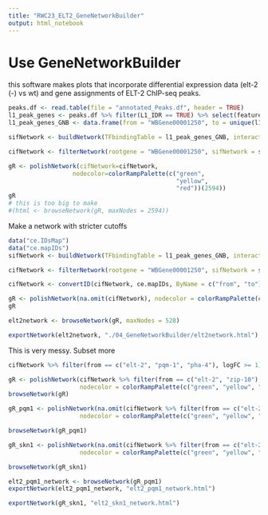 ```yaml
---
title: "RWC23_ELT2_GeneNetworkBuilder"
output: html_notebook
---
```



# Use GeneNetworkBuilder

this software makes plots that incorporate differential expression data (elt-2 (-) vs wt) and gene assignments of ELT-2 ChIP-seq peaks.

```r
peaks.df <- read.table(file = "annotated_Peaks.df", header = TRUE)
l1_peak_genes <- peaks.df %>% filter(L1_IDR == TRUE) %>% select(feature)
l1_peak_genes_GNB <- data.frame(from = "WBGene00001250", to = unique(l1_peak_genes$feature))

sifNetwork <- buildNetwork(TFbindingTable = l1_peak_genes_GNB, interactionmap = ce.interactionmap, level = 1)

cifNetwork <- filterNetwork(rootgene = "WBGene00001250", sifNetwork = sifNetwork, exprsData = betaDE, mergeBy = "WBGeneID", remove_miRNA = TRUE, tolerance = 1)

gR <- polishNetwork(cifNetwork=cifNetwork,
                  nodecolor=colorRampPalette(c("green", 
                                               "yellow", 
                                               "red"))(2594))
gR
# this is too big to make
#(html <- browseNetwork(gR, maxNodes = 2594))

```

Make a network with stricter cutoffs

```r
data("ce.IDsMap")
data("ce.mapIDs")
sifNetwork <- buildNetwork(TFbindingTable = l1_peak_genes_GNB, interactionmap = ce.interactionmap, level = 2)

cifNetwork <- filterNetwork(rootgene = "WBGene00001250", sifNetwork = sifNetwork, exprsData = betaDE, mergeBy = "WBGeneID", remove_miRNA = TRUE, tolerance = 1, cutoffPVal = 0.01, cutoffLFC = 2)

cifNetwork <- convertID(cifNetwork, ce.mapIDs, ByName = c("from", "to"))

gR <- polishNetwork(na.omit(cifNetwork), nodecolor = colorRampPalette(c("green", "yellow", "red"))(10))
gR

elt2network <- browseNetwork(gR, maxNodes = 528)

exportNetwork(elt2network, "./04_GeneNetworkBuilder/elt2network.html")
```

This is very messy. Subset more

```r
cifNetwork %>% filter(from == c("elt-2", "pqm-1", "pha-4"), logFC >= 1)

gR <- polishNetwork(cifNetwork %>% filter(from == c("elt-2", "zip-10"), logFC >= 1),
                    nodecolor = colorRampPalette(c("green", "yellow", "red"))(10))
browseNetwork(gR)

gR_pqm1 <- polishNetwork(na.omit(cifNetwork %>% filter(from == c("elt-2", "pqm-1"))),
                    nodecolor = colorRampPalette(c("green", "yellow", "red"))(10))

browseNetwork(gR_pqm1)

gR_skn1 <- polishNetwork(na.omit(cifNetwork %>% filter(from == c("elt-2", "skn-1"))),
                    nodecolor = colorRampPalette(c("green", "yellow", "red"))(10))

browseNetwork(gR_skn1)

elt2_pqm1_network <- browseNetwork(gR_pqm1)
exportNetwork(elt2_pqm1_network, "elt2_pqm1_network.html")

exportNetwork(gR_skn1, "elt2_skn1_network.html")
```


